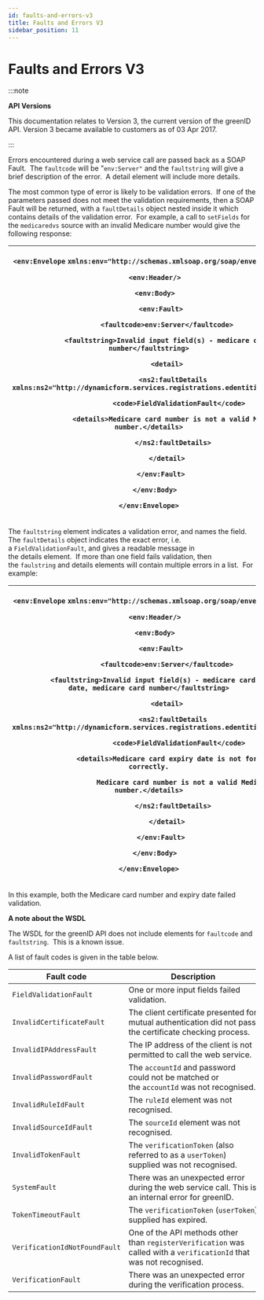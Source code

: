 ```yaml
---
id: faults-and-errors-v3
title: Faults and Errors V3
sidebar_position: 11
---
```


# Faults and Errors V3

:::note

**API Versions**

This documentation relates to Version 3, the current version of the greenID API. Version 3 became available to customers as of 03 Apr 2017.

:::

Errors encountered during a web service call are passed back as a SOAP Fault.  The `faultcode` will be "`env:Server"` and the `faultstring` will give a brief description of the error.  A detail element will include more details.

The most common type of error is likely to be validation errors.  If one of the parameters passed does not meet the validation requirements, then a SOAP Fault will be returned, with a `faultDetails` object nested inside it which contains details of the validation error.  For example, a call to `setFields` for the `medicaredvs` source with an invalid Medicare number would give the following response:

| <p>`<env:Envelope` `xmlns:env="http://schemas.xmlsoap.org/soap/envelope/">`</p><p>`   <env:Header/>`</p><p>`   <env:Body>`</p><p>`      <env:Fault>`</p><p>`         <faultcode>env:Server</faultcode>`</p><p>`         <faultstring>Invalid input field(s) - medicare card number</faultstring>`</p><p>`         <detail>`</p><p>`            <ns2:faultDetails` `xmlns:ns2="http://dynamicform.services.registrations.edentiti.com/">`</p><p>`               <code>FieldValidationFault</code>`</p><p>`               <details>Medicare card number is not a valid Medicare number.</details>`</p><p>`            </ns2:faultDetails>`</p><p>`         </detail>`</p><p>`      </env:Fault>`</p><p>`   </env:Body>`</p><p>`</env:Envelope>`</p> |
| ------------------------------------------------------------------------------------------------------------------------------------------------------------------------------------------------------------------------------------------------------------------------------------------------------------------------------------------------------------------------------------------------------------------------------------------------------------------------------------------------------------------------------------------------------------------------------------------------------------------------------------------------------------------------------------------------------------------------------------------------- |

The `faultstring` element indicates a validation error, and names the field. The `faultDetails` object indicates the exact error, i.e. a `FieldValidationFault`, and gives a readable message in the details element.  If more than one field fails validation, then the `faulstring` and details elements will contain multiple errors in a list.  For example:

| <p>`<env:Envelope` `xmlns:env="http://schemas.xmlsoap.org/soap/envelope/">`</p><p>`   <env:Header/>`</p><p>`   <env:Body>`</p><p>`      <env:Fault>`</p><p>`         <faultcode>env:Server</faultcode>`</p><p>`         <faultstring>Invalid input field(s) - medicare card expiry date, medicare card number</faultstring>`</p><p>`         <detail>`</p><p>`            <ns2:faultDetails` `xmlns:ns2="http://dynamicform.services.registrations.edentiti.com/">`</p><p>`               <code>FieldValidationFault</code>`</p><p>`               <details>Medicare card expiry date is not formatted correctly.`</p><p>`                  Medicare card number is not a valid Medicare number.</details>`</p><p>`            </ns2:faultDetails>`</p><p>`         </detail>`</p><p>`      </env:Fault>`</p><p>`   </env:Body>`</p><p>`</env:Envelope>`</p> |
| ------------------------------------------------------------------------------------------------------------------------------------------------------------------------------------------------------------------------------------------------------------------------------------------------------------------------------------------------------------------------------------------------------------------------------------------------------------------------------------------------------------------------------------------------------------------------------------------------------------------------------------------------------------------------------------------------------------------------------------------------------------------------------------------------------------------------------------------------------------ |

In this example, both the Medicare card number and expiry date failed validation.

**A note about the WSDL**

The WSDL for the greenID API does not include elements for `faultcode` and `faultstring`.  This is a known issue.

A list of fault codes is given in the table below.

| **Fault code**                | **Description**                                                                                                      |
| ----------------------------- | -------------------------------------------------------------------------------------------------------------------- |
| `FieldValidationFault`        | One or more input fields failed validation.                                                                          |
| `InvalidCertificateFault`     | The client certificate presented for mutual authentication did not pass the certificate checking process.            |
| `InvalidIPAddressFault`       | The IP address of the client is not permitted to call the web service.                                               |
| `InvalidPasswordFault`        | The `accountId` and password could not be matched or the `accountId` was not recognised.                             |
| `InvalidRuleIdFault`          | The `ruleId` element was not recognised.                                                                             |
| `InvalidSourceIdFault`        | The `sourceId` element was not recognised.                                                                           |
| `InvalidTokenFault`           | The `verificationToken` (also referred to as a `userToken`) supplied was not recognised.                             |
| `SystemFault`                 | There was an unexpected error during the web service call. This is an internal error for greenID.                    |
| `TokenTimeoutFault`           | The `verificationToken` (`userToken`) supplied has expired.                                                          |
| `VerificationIdNotFoundFault` | One of the API methods other than `registerVerification` was called with a `verificationId` that was not recognised. |
| `VerificationFault`           | There was an unexpected error during the verification process.                                                       |
